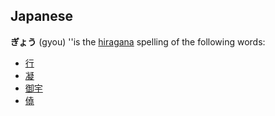 ==Japanese==
'''ぎょう''' (gyou) ''is the [[hiragana]] spelling of the following words:
* [[行]]
* [[凝]]
* [[御宇]]
* [[僥]]